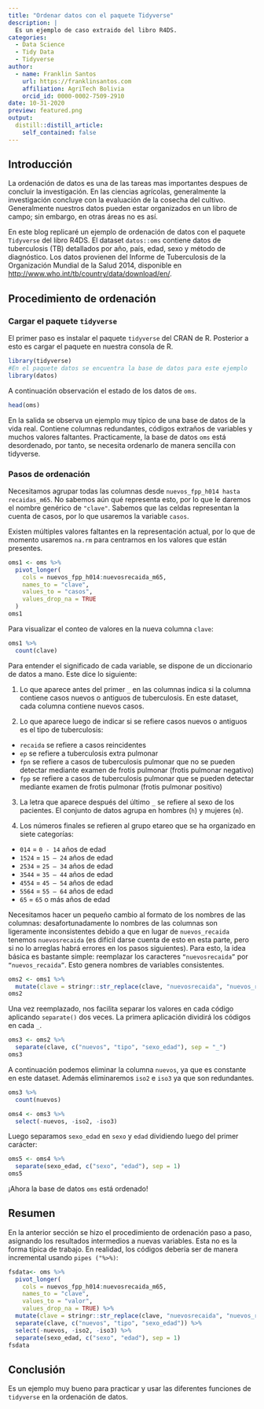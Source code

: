 ```yaml
---
title: "Ordenar datos con el paquete Tidyverse"
description: |
  Es un ejemplo de caso extraido del libro R4DS.
categories:
  - Data Science
  - Tidy Data
  - Tidyverse
author:
  - name: Franklin Santos
    url: https://franklinsantos.com
    affiliation: AgriTech Bolivia
    orcid_id: 0000-0002-7509-2910
date: 10-31-2020
preview: featured.png
output:
  distill::distill_article:
    self_contained: false
---
```


## Introducción
La ordenación de datos es una de las tareas mas importantes despues de concluir la investigación. En las ciencias agrícolas, generalmente la investigación concluye con la evaluación de la cosecha del cultivo. Generalmente nuestros datos pueden estar organizados en un libro de campo; sin embargo, en otras áreas no es así.

En este blog replicaré un ejemplo de ordenación de datos con el paquete `Tidyverse` del libro R4DS. El dataset `datos::oms` contiene datos de tuberculosis (TB) detallados por año, país, edad, sexo y método de diagnóstico. Los datos provienen del Informe de Tuberculosis de la Organización Mundial de la Salud 2014, disponible en <http://www.who.int/tb/country/data/download/en/>.

## Procedimiento de ordenación
### Cargar el paquete `tidyverse`
El primer paso es instalar el paquete `tidyverse` del CRAN de R. Posterior a esto es cargar el paquete en nuestra consola de R. 

```r
library(tidyverse)
#En el paquete datos se encuentra la base de datos para este ejemplo
library(datos)
```

A continuación observación el estado de los datos de `oms`.

```r
head(oms)
```

En la salida se observa un ejemplo muy típico de una base de datos de la vida real. Contiene columnas redundantes, códigos extraños de variables y muchos valores faltantes. Practicamente, la base de datos `oms` está desordenado, por tanto, se necesita ordenarlo de manera sencilla con tidyverse.

### Pasos de ordenación
Necesitamos agrupar todas las columnas desde `nuevos_fpp_h014 hasta recaidas_m65`. No sabemos aún qué representa esto, por lo que le daremos el nombre genérico de `"clave"`. Sabemos que las celdas representan la cuenta de casos, por lo que usaremos la variable `casos`.

Existen múltiples valores faltantes en la representación actual, por lo que de momento usaremos `na.rm` para centrarnos en los valores que están presentes.

```r
oms1 <- oms %>%
  pivot_longer(
    cols = nuevos_fpp_h014:nuevosrecaida_m65, 
    names_to = "clave", 
    values_to = "casos", 
    values_drop_na = TRUE
  )
oms1
```

Para visualizar el conteo de valores en la nueva columna `clave`:

```r
oms1 %>%
  count(clave)
```

Para entender el significado de cada variable, se dispone de un diccionario de datos a mano. Este dice lo siguiente:

(@)    Lo que aparece antes del primer `_` en las columnas indica si la columna contiene casos nuevos o antiguos de tuberculosis. En este dataset, cada columna contiene nuevos casos.

(@)    Lo que aparece luego de indicar si se refiere casos nuevos o antiguos es el tipo de tuberculosis:
  - `recaida` se refiere a casos reincidentes
  - `ep` se refiere a tuberculosis extra pulmonar
  - `fpn` se refiere a casos de tuberculosis pulmonar que no se pueden detectar mediante examen de frotis pulmonar (frotis pulmonar negativo)
  - `fpp` se refiere a casos de tuberculosis pulmonar que se pueden detectar mediante examen de frotis pulmonar (frotis pulmonar positivo)

(@)    La letra que aparece después del último `_` se refiere al sexo de los pacientes. El conjunto de datos agrupa en hombres (`h`) y mujeres (`m`).

(@)    Los números finales se refieren al grupo etareo que se ha organizado en siete categorías:

  * `014` = `0 - 14` años de edad
  * `1524` = `15 – 24` años de edad
  * `2534` = `25 – 34` años de edad
  * `3544` = `35 – 44` años de edad
  * `4554` = `45 – 54` años de edad
  * `5564` = `55 – 64` años de edad
  * `65` = `65` o más años de edad

Necesitamos hacer un pequeño cambio al formato de los nombres de las columnas: desafortunadamente lo nombres de las columnas son ligeramente inconsistentes debido a que en lugar de `nuevos_recaida` tenemos `nuevosrecaida` (es difícil darse cuenta de esto en esta parte, pero si no lo arreglas habrá errores en los pasos siguientes). Para esto, la idea básica es bastante simple: reemplazar los caracteres `“nuevosrecaida”` por `“nuevos_recaida”`. Esto genera nombres de variables consistentes.

```r
oms2 <- oms1 %>%
  mutate(clave = stringr::str_replace(clave, "nuevosrecaida", "nuevos_recaida"))
oms2

```

Una vez reemplazado, nos facilita separar los valores en cada código aplicando `separate()` dos veces. La primera aplicación dividirá los códigos en cada `_`.

```r
oms3 <- oms2 %>%
  separate(clave, c("nuevos", "tipo", "sexo_edad"), sep = "_")
oms3
```

A continuación podemos eliminar la columna `nuevos`, ya que es constante en este dataset. Además eliminaremos `iso2` e `iso3` ya que son redundantes.

```r
oms3 %>%
  count(nuevos)

oms4 <- oms3 %>%
  select(-nuevos, -iso2, -iso3)
```

Luego separamos `sexo_edad` en `sexo` y `edad` dividiendo luego del primer carácter:

```r
oms5 <- oms4 %>%
  separate(sexo_edad, c("sexo", "edad"), sep = 1)
oms5

```

¡Ahora la base de datos `oms` está ordenado!

## Resumen
En la anterior sección se hizo el procedimiento de ordenación paso a paso, asignando los resultados intermedios a nuevas variables. Esta no es la forma típica de trabajo. 
En realidad, los códigos debería ser de manera incremental usando `pipes ("%>%)`:

```r
fsdata<- oms %>%
  pivot_longer(
    cols = nuevos_fpp_h014:nuevosrecaida_m65,
    names_to = "clave", 
    values_to = "valor", 
    values_drop_na = TRUE) %>%
  mutate(clave = stringr::str_replace(clave, "nuevosrecaida", "nuevos_recaida")) %>%
  separate(clave, c("nuevos", "tipo", "sexo_edad")) %>%
  select(-nuevos, -iso2, -iso3) %>%
  separate(sexo_edad, c("sexo", "edad"), sep = 1)
fsdata
```


## Conclusión
Es un ejemplo muy bueno para practicar y usar las diferentes funciones de `tidyverse` en la ordenación de datos.


